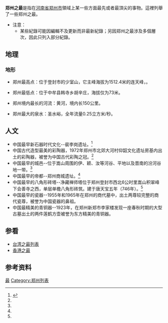 '''郑州之最'''是指在[[河南省|河南省]][[郑州市|郑州市]]領域上某一些方面最先或者最頂尖的事物。這裡列舉了一些郑州之最。

*注意：
**某些紀錄可能因編輯不及更新而非最新紀錄；另因郑州之最涉及多個層次，因此只列入部分紀錄。

==地理==
===地形===
*郑州最高点：位于登封市的少室山，它主峰海拔为1512.4米的连天峰，。

*郑州最低点：位于中牟县韩寺乡胡辛庄，海拔仅为73米。

*郑州境内最长的河流：黄河，境内长150公里。

*郑州最大的泉水：圣水峪，全年流量0.25立方米/秒。

==人文==
*中国最早新石器时代文化--裴李岗遗址。<ref name="郑州之最">{{cite web|url=http://2008.sohu.com/20080724/n258355578_5.shtml|title=盘点郑州之最|accessdate=2010-05-03|archive-date=2016-03-04|archive-url=https://web.archive.org/web/20160304221728/http://2008.sohu.com/20080724/n258355578_5.shtml|dead-url=no}}</ref>
*中国古代造型最美的彩陶器，1972年郑州市北郊大河村仰韶文化遗址房基内出土的彩陶器，被誉为中国古代彩陶之冠。<ref  name="郑州之最"/>
*中国最早的城邑--位于嵩山周围的伊、颖、汝等河谷、平地以及晋南的汾河谷地一带。<ref  name="郑州之最"/>
*中国最早的帝都--郑州商城遗址。<ref  name="郑州之最"/>
*中国最早的八角形砖塔--净藏禅师塔位于郑州登封市西北6公时里嵩山积翠峰下会善寺之西，单层单檐八角形砖筑。建于唐天宝五年（746年）。<ref  name="郑州之最"/>
*中国最早的瓷器--1955年和1965年在郑州的商代墓中，出土两尊较完整的商代瓷尊，被誉为中国瓷器的鼻祖。
*中国最精美的青铜器--1923年，在郑州新郑市李家楼发现一座春秋时期的大型古墓出土的两件莲鹤方壶被誉为东方精美的青铜器。

==参看==
*[[台湾之最列表|台湾之最列表]]
*[[香港之最|香港之最]]

== 参考资料 ==
{{reflist}}
[[Category:郑州列表|最]]
[[Category:郑州列表|Category:郑州列表]]